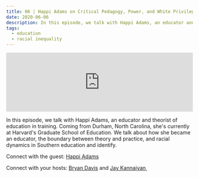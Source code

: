 ```yaml
---
title: 06 | Happi Adams on Critical Pedagogy, Power, and White Privilege
date: 2020-06-06
description: In this episode, we talk with Happi Adams, an educator and theorist of education in training. Coming from Durham, North Carolina, she's currently  at Harvard's Graduate School of Education. We talk about how she became an educator, the boundary between theory and practice, and racial dynamics in Southern education and identify. 
tags:
  - education
  - racial inequality
---
```


<iframe src="https://anchor.fm/heart-of-the-matter/embed/episodes/06--Happi-Adams-on-Critical-Pedagogy--Power-and-White-Privilege-ef37gk/a-a2daqt8" height="160px" width="100%" frameborder="0" scrolling="no"></iframe>

In this episode, we talk with Happi Adams, an educator and theorist of education in training. Coming from Durham, North Carolina, she's currently  at Harvard's Graduate School of Education. We talk about how she became an educator, the boundary between theory and practice, and racial dynamics in Southern education and identify. 

Connect with the guest: [Happi Adams](https://www.linkedin.com/in/happi-adams-868ba3191/)

Connect with your hosts: [Bryan Davis](https://www.linkedin.com/in/bryangilbertdavis/) and [Jay Kannaiyan](https://jaykannaiyan.com)¸